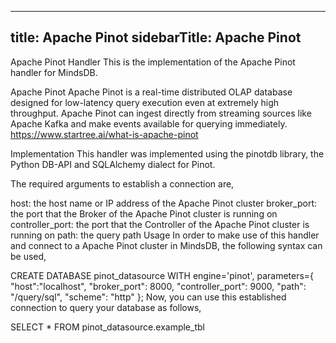 
---
title: Apache Pinot
sidebarTitle: Apache Pinot
---

Apache Pinot Handler
This is the implementation of the Apache Pinot handler for MindsDB.

Apache Pinot
Apache Pinot is a real-time distributed OLAP database designed for low-latency query execution even at extremely high throughput. Apache Pinot can ingest directly from streaming sources like Apache Kafka and make events available for querying immediately.
https://www.startree.ai/what-is-apache-pinot

Implementation
This handler was implemented using the pinotdb library, the Python DB-API and SQLAlchemy dialect for Pinot.

The required arguments to establish a connection are,

host: the host name or IP address of the Apache Pinot cluster
broker_port: the port that the Broker of the Apache Pinot cluster is running on
controller_port: the port that the Controller of the Apache Pinot cluster is running on
path: the query path
Usage
In order to make use of this handler and connect to a Apache Pinot cluster in MindsDB, the following syntax can be used,

CREATE DATABASE pinot_datasource
WITH
engine='pinot',
parameters={
    "host":"localhost",
    "broker_port": 8000,
    "controller_port": 9000,
    "path": "/query/sql",
    "scheme": "http"
};
Now, you can use this established connection to query your database as follows,

SELECT * FROM pinot_datasource.example_tbl
